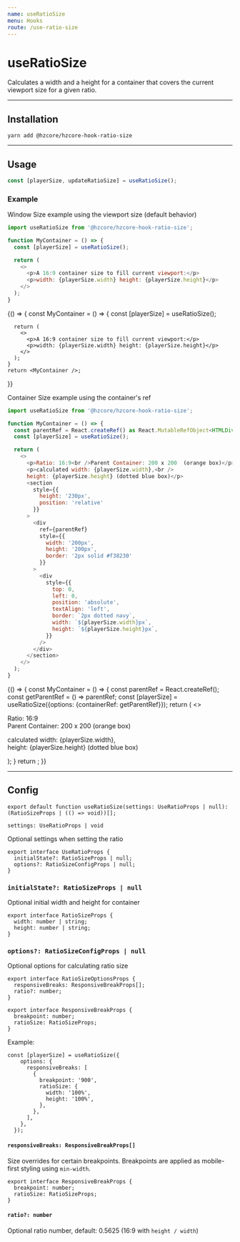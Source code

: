 ```yaml
---
name: useRatioSize
menu: Hooks
route: /use-ratio-size
---
```



# useRatioSize

Calculates a width and a height for a container that covers the current viewport size for a given ratio.
<hr />

## Installation

```shell
yarn add @hzcore/hzcore-hook-ratio-size
```
<Props of={useRatioSize}  />
<hr />

## Usage

```js
const [playerSize, updateRatioSize] = useRatioSize();
```

### Example
Window Size example using the viewport size (default behavior)
```js
import useRatioSize from '@hzcore/hzcore-hook-ratio-size';

function MyContainer = () => {
  const [playerSize] = useRatioSize();

  return (
    <>
      <p>A 16:9 container size to fill current viewport:</p>
      <p>width: {playerSize.width} height: {playerSize.height}</p>
    </>
  );
}
```

<Playground>
  {() => {
    const MyContainer = () => {
      const [playerSize] = useRatioSize();

      return (
        <>
          <p>A 16:9 container size to fill current viewport:</p>
          <p>width: {playerSize.width} height: {playerSize.height}</p>
        </>
      );
    }
    return <MyContainer />;
  }}
</Playground>

Container Size example using the container's ref
```js
import useRatioSize from '@hzcore/hzcore-hook-ratio-size';

function MyContainer = () => {
  const parentRef = React.createRef() as React.MutableRefObject<HTMLDivElement | null>;
  const [playerSize] = useRatioSize();

  return (
    <>
      <p>Ratio: 16:9<br />Parent Container: 200 x 200  (orange box)</p>
      <p>calculated width: {playerSize.width},<br />
      height: {playerSize.height} (dotted blue box)</p>
      <section 
        style={{
          height: '230px', 
          position: 'relative'
        }}
      >
        <div 
          ref={parentRef} 
          style={{
            width: '200px', 
            height: '200px', 
            border: '2px solid #f38230'
          }}
        >
          <div 
            style={{
              top: 0, 
              left: 0, 
              position: 'absolute', 
              textAlign: 'left', 
              border: `2px dotted navy`,
              width: `${playerSize.width}px`, 
              height: `${playerSize.height}px`, 
            }} 
          />
        </div>
      </section>
    </>
  );
}
```

<Playground>
  {() => {
    const MyContainer = () => {
      const parentRef = React.createRef();
      const getParentRef = () => parentRef;
      const [playerSize] = useRatioSize({options: {containerRef: getParentRef}});
      return (
        <>
          <p>Ratio: 16:9<br />Parent Container: 200 x 200  (orange box)</p>
          <p>calculated width: {playerSize.width},<br />
          height: {playerSize.height} (dotted blue box)</p>
          <section 
            style={{
              height: '230px', 
              position: 'relative'
            }}
          >
            <div 
              ref={parentRef} 
              style={{
                width: '200px', 
                height: '200px', 
                border: '2px solid #f38230'
              }}
            >
              <div 
                style={{
                  top: 0, 
                  left: 0, 
                  position: 'absolute', 
                  textAlign: 'left', 
                  border: `2px dotted navy`,
                  width: `${playerSize.width}px`, 
                  height: `${playerSize.height}px`, 
                }} 
              />
            </div>
          </section>
        </>
      );
    }
    return <MyContainer />;
  }}
</Playground>

<hr />

## Config
```tsx
export default function useRatioSize(settings: UseRatioProps | null): (RatioSizeProps | (() => void))[];
```

`settings: UseRatioProps | void`

Optional settings when setting the ratio
```tsx
export interface UseRatioProps {
  initialState?: RatioSizeProps | null;
  options?: RatioSizeConfigProps | null;
}
```

### `initialState?: RatioSizeProps | null`
Optional initial width and height for container
```tsx
export interface RatioSizeProps {
  width: number | string;
  height: number | string;
}
```

### `options?: RatioSizeConfigProps | null`
Optional options for calculating ratio size
```tsx
export interface RatioSizeOptionsProps {
  responsiveBreaks: ResponsiveBreakProps[];
  ratio?: number;
}

export interface ResponsiveBreakProps {
  breakpoint: number;
  ratioSize: RatioSizeProps;
}
```
  Example:
  ```tsx
  const [playerSize] = useRatioSize({
      options: {
        responsiveBreaks: [
          {
            breakpoint: '900',
            ratioSize: {
              width: '100%',
              height: '100%',
            },
          },
        ],
      },
    });
  ```

#### `responsiveBreaks: ResponsiveBreakProps[]`
Size overrides for certain breakpoints. Breakpoints are applied as mobile-first styling using `min-width`.
```tsx
export interface ResponsiveBreakProps {
  breakpoint: number;
  ratioSize: RatioSizeProps;
}
```

#### `ratio?: number` 
Optional ratio number, default: 0.5625 (16:9 with `height / width`)